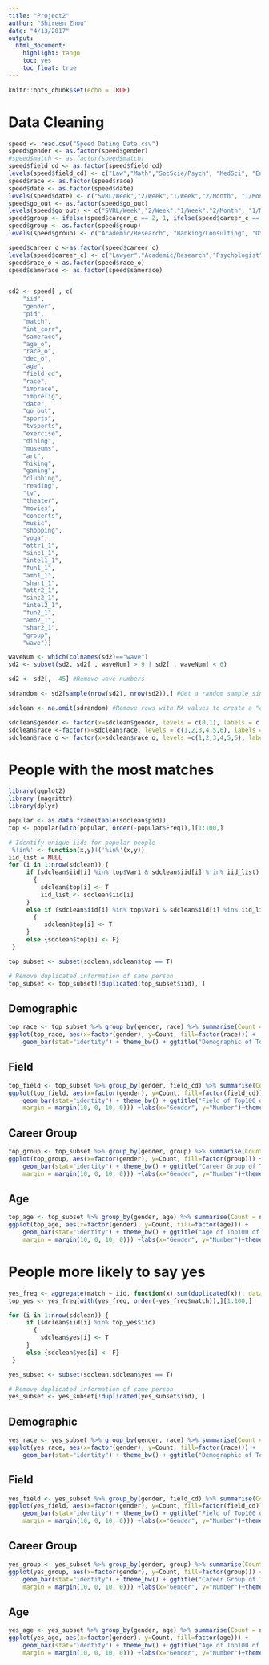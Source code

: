 ```yaml
---
title: "Project2"
author: "Shireen Zhou"
date: "4/13/2017"
output: 
  html_document: 
    highlight: tango
    toc: yes
    toc_float: true
---
```


```r
knitr::opts_chunk$set(echo = TRUE)
```

# Data Cleaning
```r

speed <- read.csv("Speed Dating Data.csv")
speed$gender <- as.factor(speed$gender)
#speed$match <- as.factor(speed$match)
speed$field_cd <- as.factor(speed$field_cd)
levels(speed$field_cd) <- c("Law","Math","SocScie/Psych", "MedSci", "Engineering", "English", "History", "Business", "Education", "Bio","SocialWork","Undergrad", "PoliSci", "Film","FineArts","Lang","Architecture","Other")
speed$race <- as.factor(speed$race)
speed$date <- as.factor(speed$date)
levels(speed$date) <- c("SVRL/Week","2/Week","1/Week","2/Month", "1/Month", "SVRL/Year", "AlmostNever")
speed$go_out <- as.factor(speed$go_out)
levels(speed$go_out) <- c("SVRL/Week","2/Week","1/Week","2/Month", "1/Month", "SVRL/Year", "AlmostNever")
speed$group <- ifelse(speed$career_c == 2, 1, ifelse(speed$career_c == 7, 2, 3))
speed$group <- as.factor(speed$group)
levels(speed$group) <- c("Academic/Research", "Banking/Consulting", "Other")

speed$career_c <-as.factor(speed$career_c)
levels(speed$career_c) <- c("Lawyer","Academic/Research","Psychologist","DocMed", "Engineer", "Entertainment", "Banking/Consulting", "RealEstate","IntlAffairs","Undecided","SocialWork","SpeechPath","Politics", "ProSports", "Other", "Journalism", "Architecture")
speed$race_o <-as.factor(speed$race_o) 
speed$samerace <- as.factor(speed$samerace)


sd2 <- speed[ , c(
    "iid", 
    "gender", 
    "pid", 
    "match", 
    "int_corr", 
    "samerace", 
    "age_o", 
    "race_o",
    "dec_o",
    "age", 
    "field_cd", 
    "race", 
    "imprace", 
    "imprelig", 
    "date", 
    "go_out",
    "sports",
    "tvsports",
    "exercise",
    "dining",
    "museums",
    "art",
    "hiking",
    "gaming",
    "clubbing",
    "reading",
    "tv",
    "theater",
    "movies",
    "concerts",
    "music",
    "shopping",
    "yoga",
    "attr1_1",
    "sinc1_1",
    "intel1_1",
    "fun1_1",
    "amb1_1",
    "shar1_1",
    "attr2_1",
    "sinc2_1",
    "intel2_1",
    "fun2_1",
    "amb2_1",
    "shar2_1",
    "group",
    "wave")]

waveNum <- which(colnames(sd2)=="wave")
sd2 <- subset(sd2, sd2[ , waveNum] > 9 | sd2[ , waveNum] < 6)

sd2 <- sd2[, -45] #Remove wave numbers

sdrandom <- sd2[sample(nrow(sd2), nrow(sd2)),] #Get a random sample since the data is organized by participant

sdclean <- na.omit(sdrandom) #Remove rows with NA values to create a "clean" set

sdclean$gender <- factor(x=sdclean$gender, levels = c(0,1), labels = c("Female","Male"))
sdclean$race <-factor(x=sdclean$race, levels = c(1,2,3,4,5,6), labels = c("Black/African American","European/Caucasian-American","Latino/Hispanic American","Asian/Pacific Islander/Asian-American","Native American","Other"))
sdclean$race_o <- factor(x=sdclean$race_o, levels =c(1,2,3,4,5,6), labels = c("Black/African American","European/Caucasian-American","Latino/Hispanic American","Asian/Pacific Islander/Asian-American","Native American","Other"))
```

# People with the most matches
```r
library(ggplot2)
library (magrittr)
library(dplyr)

popular <- as.data.frame(table(sdclean$pid))
top <- popular[with(popular, order(-popular$Freq)),][1:100,]

# Identify unique iids for popular people
'%!in%' <- function(x,y)!('%in%'(x,y))
iid_list = NULL
for (i in 1:nrow(sdclean)) {
     if (sdclean$iid[i] %in% top$Var1 & sdclean$iid[i] %!in% iid_list)
       {
         sdclean$top[i] <- T
         iid_list <- sdclean$iid[i]
     }
     else if (sdclean$iid[i] %in% top$Var1 & sdclean$iid[i] %in% iid_list)
       {
          sdclean$top[i] <- T
     }
     else {sdclean$top[i] <- F}
 }

top_subset <- subset(sdclean,sdclean$top == T)

# Remove duplicated information of same person
top_subset <- top_subset[!duplicated(top_subset$iid), ]
```

## Demographic
```r
top_race <- top_subset %>% group_by(gender, race) %>% summarise(Count = n())
ggplot(top_race, aes(x=factor(gender), y=Count, fill=factor(race))) + 
    geom_bar(stat="identity") + theme_bw() + ggtitle("Demographic of Top100 of Paired Partners") + labs(x="Gender",y="Number")+theme(plot.title = element_text(size=20, face="bold", margin = margin(10, 0, 10, 0)))+theme(legend.title=element_blank())
```

## Field
```r
top_field <- top_subset %>% group_by(gender, field_cd) %>% summarise(Count = n())
ggplot(top_field, aes(x=factor(gender), y=Count, fill=factor(field_cd))) + 
    geom_bar(stat="identity") + theme_bw() + ggtitle("Field of Top100 of Paired Partners") +theme(plot.title = element_text(size=20, face="bold", 
    margin = margin(10, 0, 10, 0))) +labs(x="Gender", y="Number")+theme(legend.title=element_blank())
```

## Career Group
```r
top_group <- top_subset %>% group_by(gender, group) %>% summarise(Count = n())
ggplot(top_group, aes(x=factor(gender), y=Count, fill=factor(group))) + 
    geom_bar(stat="identity") + theme_bw() + ggtitle("Career Group of Top100 of Paired Partners") +theme(plot.title = element_text(size=20, face="bold", 
    margin = margin(10, 0, 10, 0))) +labs(x="Gender", y="Number")+theme(legend.title=element_blank())
```

## Age
```r
top_age <- top_subset %>% group_by(gender, age) %>% summarise(Count = n())
ggplot(top_age, aes(x=factor(gender), y=Count, fill=factor(age))) + 
    geom_bar(stat="identity") + theme_bw() + ggtitle("Age of Top100 of Paired Partners") +theme(plot.title = element_text(size=20, face="bold", 
    margin = margin(10, 0, 10, 0))) +labs(x="Gender", y="Number")+theme(legend.title=element_blank())
```

# People more likely to say yes
```r

yes_freq <- aggregate(match ~ iid, function(x) sum(duplicated(x)), data=sdclean)
top_yes <- yes_freq[with(yes_freq, order(-yes_freq$match)),][1:100,]

for (i in 1:nrow(sdclean)) {
     if (sdclean$iid[i] %in% top_yes$iid)
       {
         sdclean$yes[i] <- T
     }
     else {sdclean$yes[i] <- F}
 }

yes_subset <- subset(sdclean,sdclean$yes == T)

# Remove duplicated information of same person
yes_subset <- yes_subset[!duplicated(yes_subset$iid), ]
```

## Demographic
```r
yes_race <- yes_subset %>% group_by(gender, race) %>% summarise(Count = n())
ggplot(yes_race, aes(x=factor(gender), y=Count, fill=factor(race))) + 
    geom_bar(stat="identity") + theme_bw() + ggtitle("Demographic of Top100 of Successful Matches") + labs(x="Gender",y="Number")+theme(plot.title = element_text(size=20, face="bold", margin = margin(10, 0, 10, 0)))+theme(legend.title=element_blank())
```

## Field
```r
yes_field <- yes_subset %>% group_by(gender, field_cd) %>% summarise(Count = n())
ggplot(yes_field, aes(x=factor(gender), y=Count, fill=factor(field_cd))) + 
    geom_bar(stat="identity") + theme_bw() + ggtitle("Field of Top100 of Successful Matches") +theme(plot.title = element_text(size=20, face="bold", 
    margin = margin(10, 0, 10, 0))) +labs(x="Gender", y="Number")+theme(legend.title=element_blank())
```

## Career Group
```r
yes_group <- yes_subset %>% group_by(gender, group) %>% summarise(Count = n())
ggplot(yes_group, aes(x=factor(gender), y=Count, fill=factor(group))) + 
    geom_bar(stat="identity") + theme_bw() + ggtitle("Career Group of Top100 of Successful Matches") +theme(plot.title = element_text(size=20, face="bold", 
    margin = margin(10, 0, 10, 0))) +labs(x="Gender", y="Number")+theme(legend.title=element_blank())
```

## Age
```r
yes_age <- yes_subset %>% group_by(gender, age) %>% summarise(Count = n())
ggplot(yes_age, aes(x=factor(gender), y=Count, fill=factor(age))) + 
    geom_bar(stat="identity") + theme_bw() + ggtitle("Age of Top100 of Successful Matches") +theme(plot.title = element_text(size=20, face="bold", 
    margin = margin(10, 0, 10, 0))) +labs(x="Gender", y="Number")+theme(legend.title=element_blank())
```